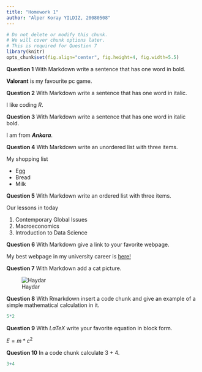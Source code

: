 ---
title: "Homework 1"
author: "Alper Koray YILDIZ, 20080508"
---

```{r global_options, include=FALSE}
# Do not delete or modify this chunk.
# We will cover chunk options later.
# This is required for Question 7
library(knitr)
opts_chunk$set(fig.align="center", fig.height=4, fig.width=5.5)
```

**Question 1** With Markdown write a sentence that has one word in bold.

**Valorant** is my favourite pc game.

**Question 2** With Markdown write a sentence that has one word in italic.

I like coding *R*.

**Question 3** With Markdown write a sentence that has one word in italic bold.

I am from ***Ankara***.

**Question 4** With Markdown write an unordered list with three items.

My shopping list

-   Egg
-   Bread
-   Milk

**Question 5** With Markdown write an ordered list with three items.

Our lessons in today

1.  Contemporary Global Issues
2.  Macroeconomics
3.  Introduction to Data Science

**Question 6** With Markdown give a link to your favorite webpage.

My best webpage in my university career is [here!](https://ekampus.ankara.edu.tr/)

**Question 7** With Markdown add a cat picture.

![Haydar](https://img-s1.onedio.com/id-52f29f88c9d46afe170000fd/rev-0/w-635/f-jpg/s-09da3d5cda6a986be80f331c15a48f7ee0e4f42e.jpg)

**Question 8** With Rmarkdown insert a code chunk and give an example of a simple mathematical calculation in it.

```{r}
5*2
```

**Question 9** With $LaTeX$ write your favorite equation in block form.

$E=m*c^{2}$

**Question 10** In a code chunk calculate 3 + 4.

```{r}
3+4
```
